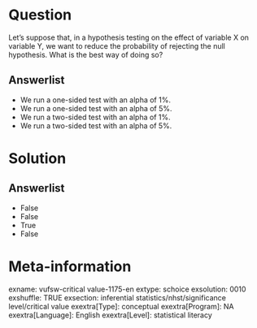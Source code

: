 Question
========
Let's suppose that, in a hypothesis testing on the effect of variable X
on variable Y, we want to reduce the probability of rejecting the null
hypothesis. What is the best way of doing so?

Answerlist
----------
* We run a one-sided test with an alpha of 1%.
* We run a one-sided test with an alpha of 5%.
* We run a two-sided test with an alpha of 1%.
* We run a two-sided test with an alpha of 5%.

Solution
========










Answerlist
----------
* False
* False
* True
* False

Meta-information
================
exname: vufsw-critical value-1175-en
extype: schoice
exsolution: 0010
exshuffle: TRUE
exsection: inferential statistics/nhst/significance level/critical value
exextra[Type]: conceptual
exextra[Program]: NA
exextra[Language]: English
exextra[Level]: statistical literacy

